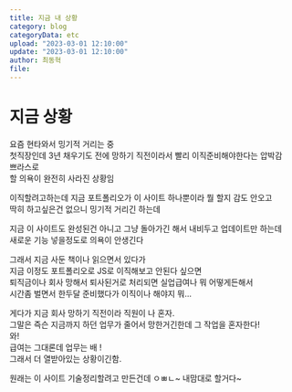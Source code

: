 ```yaml
---
title: 지금 내 상황
category: blog
categoryData: etc
upload: "2023-03-01 12:10:00"
update: "2023-03-01 12:10:00"
author: 최동혁
file:
---
```


# 지금 상황

요즘 현타와서 밍기적 거리는 중<br/>
첫직장인데 3년 채우기도 전에 망하기 직전이라서 빨리 이직준비해야한다는 압박감 <br/>
쁘라스로 <br/>
할 의욕이 완전히 사라진 상황임 <br/>

이직할려고하는데 지금 포트폴리오가 이 사이트 하나뿐이라 뭘 할지 감도 안오고<br/>
딱히 하고싶은건 없으니 밍기적 거리긴 하는데<br/>

지금 이 사이트도 완성된건 아니고 그냥 돌아가긴 해서 내비두고 업데이트만 하는데<br/>
새로운 기능 넣을정도로 의욕이 안생긴다<br/>

그래서 지금 사둔 책이나 읽으면서 있다가 <br/>
지금 이정도 포트폴리오로 JS로 이직해보고 안된다 싶으면 <br/>
퇴직금이나 회사 망해서 퇴사된거로 처리되면 실업급여나 뭐 어떻게든해서 <br/>
시간좀 벌면서 한두달 준비했다가 이직이나 해야지 뭐...<br/>

게다가 지금 회사 망하기 직전이라 직원이 나 혼자. <br/>
그말은 즉슨 지금까지 하던 업무가 줄어서 망한거긴한데 그 작업을 혼자한다!<br/>
와! <br/>
급여는 그대론데 업무는 배 ! <br/>
그래서 더 열받아있는 상황이긴함. <br/>

원래는 이 사이트 기술정리할려고 만든건데 ㅇㅃㄴ~ 내맘대로 할거다~
